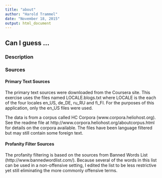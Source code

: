 ```yaml
---
title: "about"
author: "Harold Trammel"
date: "November 18, 2015"
output: html_document
---
```

## Can I guess ...

### Description

### Sources
#### Primary Text Sources
The primary text sources were downloaded from the Coursera site.  This exercise uses the files named LOCALE.blogs.txt where LOCALE is the each of the four locales en_US, de_DE, ru_RU and fi_FI. For the purposes of this application, only the en_US files were used.

The data is from a corpus called HC Corpora (www.corpora.heliohost.org). See the readme file at http://www.corpora.heliohost.org/aboutcorpus.html for details on the corpora available. The files have been language filtered but may still contain some foreign text.

#### Profanity Filter Sources
The profanity filtering is based on the sources from Banned Words List (http://www.bannedwordlist.com/).  Because several of the words in this list can be used in a non-offensive setting, I edited the list to be less restrictive yet still eliminating the more commonly offensive terms.

